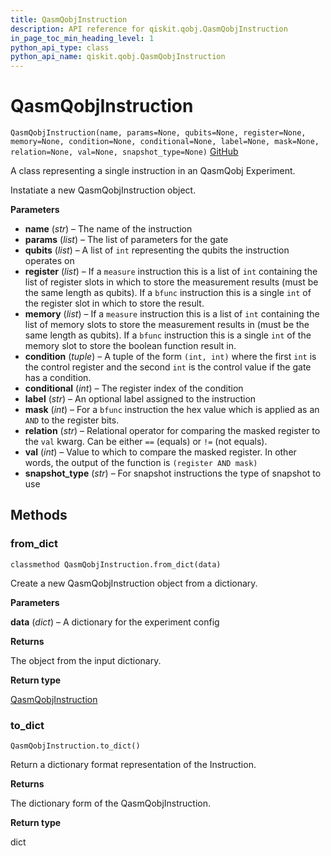 ```yaml
---
title: QasmQobjInstruction
description: API reference for qiskit.qobj.QasmQobjInstruction
in_page_toc_min_heading_level: 1
python_api_type: class
python_api_name: qiskit.qobj.QasmQobjInstruction
---
```


# QasmQobjInstruction

<span id="qiskit.qobj.QasmQobjInstruction" />

`QasmQobjInstruction(name, params=None, qubits=None, register=None, memory=None, condition=None, conditional=None, label=None, mask=None, relation=None, val=None, snapshot_type=None)` [GitHub](https://github.com/qiskit/qiskit/tree/stable/0.14/qiskit/qobj/qasm_qobj.py "view source code")

A class representing a single instruction in an QasmQobj Experiment.

Instatiate a new QasmQobjInstruction object.

**Parameters**

*   **name** (*str*) – The name of the instruction
*   **params** (*list*) – The list of parameters for the gate
*   **qubits** (*list*) – A list of `int` representing the qubits the instruction operates on
*   **register** (*list*) – If a `measure` instruction this is a list of `int` containing the list of register slots in which to store the measurement results (must be the same length as qubits). If a `bfunc` instruction this is a single `int` of the register slot in which to store the result.
*   **memory** (*list*) – If a `measure` instruction this is a list of `int` containing the list of memory slots to store the measurement results in (must be the same length as qubits). If a `bfunc` instruction this is a single `int` of the memory slot to store the boolean function result in.
*   **condition** (*tuple*) – A tuple of the form `(int, int)` where the first `int` is the control register and the second `int` is the control value if the gate has a condition.
*   **conditional** (*int*) – The register index of the condition
*   **label** (*str*) – An optional label assigned to the instruction
*   **mask** (*int*) – For a `bfunc` instruction the hex value which is applied as an `AND` to the register bits.
*   **relation** (*str*) – Relational operator for comparing the masked register to the `val` kwarg. Can be either `==` (equals) or `!=` (not equals).
*   **val** (*int*) – Value to which to compare the masked register. In other words, the output of the function is `(register AND mask)`
*   **snapshot\_type** (*str*) – For snapshot instructions the type of snapshot to use

## Methods

### from\_dict

<span id="qiskit.qobj.QasmQobjInstruction.from_dict" />

`classmethod QasmQobjInstruction.from_dict(data)`

Create a new QasmQobjInstruction object from a dictionary.

**Parameters**

**data** (*dict*) – A dictionary for the experiment config

**Returns**

The object from the input dictionary.

**Return type**

[QasmQobjInstruction](qiskit.qobj.QasmQobjInstruction "qiskit.qobj.QasmQobjInstruction")

### to\_dict

<span id="qiskit.qobj.QasmQobjInstruction.to_dict" />

`QasmQobjInstruction.to_dict()`

Return a dictionary format representation of the Instruction.

**Returns**

The dictionary form of the QasmQobjInstruction.

**Return type**

dict

